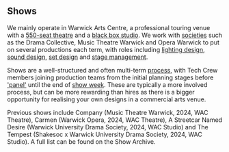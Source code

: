 ## Shows

We mainly operate in Warwick Arts Centre, a professional touring venue with a [550-seat theatre](/wiki/spaces/theatre)
and a [black box studio](/wiki/spaces/studio). We work with [societies](/wiki/warwick-drama) such as the Drama
Collective, Music Theatre Warwick and Opera Warwick to put on several productions each term, with roles including
[lighting design](/wiki/disciplines/lighting), [sound design](/wiki/disciplines/sound),
[set design](/wiki/disciplines/set) and [stage management](/wiki/disciplines/stage).

Shows are a well-structured and often multi-term [process](/wiki/warwick-drama/shows), with Tech Crew members
joining production teams from the initial planning stages before ['panel'](/wiki/warwick-drama/shows/panel) until the
end of [show week](/wiki/warwick-drama/shows/show-week). These are typically a more involved process, but
can be more rewarding than hires as there is a bigger opportunity for realising your own designs in a commercial
arts venue.

Previous shows include Company (Music Theatre Warwick, 2024, WAC Theatre), Carmen (Warwick Opera, 2024, WAC
Theatre), A Streetcar Named Desire (Warwick University Drama Society, 2024, WAC Studio) and The Tempest
(Shakesoc x Warwick University Drama Society, 2024, WAC Studio). A full list can be found on the Show Archive.